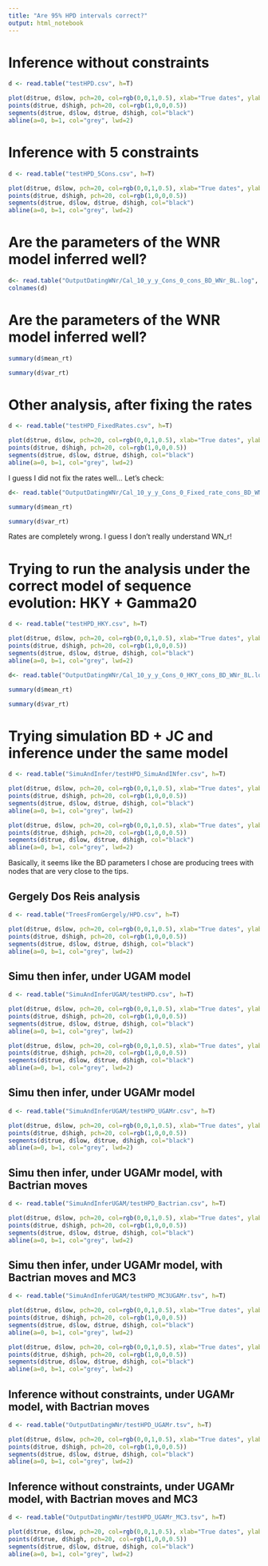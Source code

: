 ```yaml
---
title: "Are 95% HPD intervals correct?"
output: html_notebook
---
```



# Inference without constraints
```r
d <- read.table("testHPD.csv", h=T)


```


```r
plot(d$true, d$low, pch=20, col=rgb(0,0,1,0.5), xlab="True dates", ylab="95HPD", ylim=c(0,60), xlim=c(0,60))
points(d$true, d$high, pch=20, col=rgb(1,0,0,0.5))
segments(d$true, d$low, d$true, d$high, col="black")
abline(a=0, b=1, col="grey", lwd=2)
```


# Inference with 5 constraints

```r
d <- read.table("testHPD_5Cons.csv", h=T)

```


```r
plot(d$true, d$low, pch=20, col=rgb(0,0,1,0.5), xlab="True dates", ylab="95HPD", ylim=c(0,60), xlim=c(0,60))
points(d$true, d$high, pch=20, col=rgb(1,0,0,0.5))
segments(d$true, d$low, d$true, d$high, col="black")
abline(a=0, b=1, col="grey", lwd=2)
```


# Are the parameters of the WNR model inferred well?
```r
d<- read.table("OutputDatingWNr/Cal_10_y_y_Cons_0_cons_BD_WNr_BL.log", h=T)
colnames(d)
```



# Are the parameters of the WNR model inferred well?

```r
summary(d$mean_rt)
```

```r
summary(d$var_rt)

```


# Other analysis, after fixing the rates


```r
d <- read.table("testHPD_FixedRates.csv", h=T)

```


```r
plot(d$true, d$low, pch=20, col=rgb(0,0,1,0.5), xlab="True dates", ylab="95HPD", ylim=c(0,60), xlim=c(0,60))
points(d$true, d$high, pch=20, col=rgb(1,0,0,0.5))
segments(d$true, d$low, d$true, d$high, col="black")
abline(a=0, b=1, col="grey", lwd=2)
```

I guess I did not fix the rates well... Let's check:


```r
d<- read.table("OutputDatingWNr/Cal_10_y_y_Cons_0_Fixed_rate_cons_BD_WNr_BL.log", h=T)
```


```r
summary(d$mean_rt)
```

```r
summary(d$var_rt)

```
Rates are completely wrong. I guess I don't really understand WN_r!

# Trying to run the analysis under the correct model of sequence evolution: HKY + Gamma20

```r
d <- read.table("testHPD_HKY.csv", h=T)

```


```r
plot(d$true, d$low, pch=20, col=rgb(0,0,1,0.5), xlab="True dates", ylab="95HPD", ylim=c(0,60), xlim=c(0,60))
points(d$true, d$high, pch=20, col=rgb(1,0,0,0.5))
segments(d$true, d$low, d$true, d$high, col="black")
abline(a=0, b=1, col="grey", lwd=2)
```


```r
d<- read.table("OutputDatingWNr/Cal_10_y_y_Cons_0_HKY_cons_BD_WNr_BL.log", h=T)
```

```r
summary(d$mean_rt)
```

```r
summary(d$var_rt)

```


# Trying simulation BD + JC and inference under the same model
```r
d <- read.table("SimuAndInfer/testHPD_SimuAndINfer.csv", h=T)

```



```r
plot(d$true, d$low, pch=20, col=rgb(0,0,1,0.5), xlab="True dates", ylab="95HPD", ylim=c(0,60), xlim=c(0,60))
points(d$true, d$high, pch=20, col=rgb(1,0,0,0.5))
segments(d$true, d$low, d$true, d$high, col="black")
abline(a=0, b=1, col="grey", lwd=2)
```


```r
plot(d$true, d$low, pch=20, col=rgb(0,0,1,0.5), xlab="True dates", ylab="95HPD", ylim=c(0,10), xlim=c(0,10))
points(d$true, d$high, pch=20, col=rgb(1,0,0,0.5))
segments(d$true, d$low, d$true, d$high, col="black")
abline(a=0, b=1, col="grey", lwd=2)
```



Basically, it seems like the BD parameters I chose are producing trees with nodes that are very close to the tips.


## Gergely Dos Reis analysis
```r
d <- read.table("TreesFromGergely/HPD.csv", h=T)

```



```r
plot(d$true, d$low, pch=20, col=rgb(0,0,1,0.5), xlab="True dates", ylab="95HPD", ylim=c(0,2), xlim=c(0,2))
points(d$true, d$high, pch=20, col=rgb(1,0,0,0.5))
segments(d$true, d$low, d$true, d$high, col="black")
abline(a=0, b=1, col="grey", lwd=2)
```



## Simu then infer, under UGAM model
```r
d <- read.table("SimuAndInferUGAM/testHPD.csv", h=T)

```



```r
plot(d$true, d$low, pch=20, col=rgb(0,0,1,0.5), xlab="True dates", ylab="95HPD", ylim=c(0,60), xlim=c(0,60))
points(d$true, d$high, pch=20, col=rgb(1,0,0,0.5))
segments(d$true, d$low, d$true, d$high, col="black")
abline(a=0, b=1, col="grey", lwd=2)
```


```r
plot(d$true, d$low, pch=20, col=rgb(0,0,1,0.5), xlab="True dates", ylab="95HPD", ylim=c(0,10), xlim=c(0,10))
points(d$true, d$high, pch=20, col=rgb(1,0,0,0.5))
segments(d$true, d$low, d$true, d$high, col="black")
abline(a=0, b=1, col="grey", lwd=2)
```




## Simu then infer, under UGAMr model
```r
d <- read.table("SimuAndInferUGAM/testHPD_UGAMr.csv", h=T)

```



```r
plot(d$true, d$low, pch=20, col=rgb(0,0,1,0.5), xlab="True dates", ylab="95HPD", ylim=c(0,60), xlim=c(0,60))
points(d$true, d$high, pch=20, col=rgb(1,0,0,0.5))
segments(d$true, d$low, d$true, d$high, col="black")
abline(a=0, b=1, col="grey", lwd=2)
```



## Simu then infer, under UGAMr model, with Bactrian moves
```r
d <- read.table("SimuAndInferUGAM/testHPD_Bactrian.csv", h=T)

```



```r
plot(d$true, d$low, pch=20, col=rgb(0,0,1,0.5), xlab="True dates", ylab="95HPD", ylim=c(0,60), xlim=c(0,60))
points(d$true, d$high, pch=20, col=rgb(1,0,0,0.5))
segments(d$true, d$low, d$true, d$high, col="black")
abline(a=0, b=1, col="grey", lwd=2)
```


## Simu then infer, under UGAMr model, with Bactrian moves and MC3

```r
d <- read.table("SimuAndInferUGAM/testHPD_MC3UGAMr.tsv", h=T)

```



```r
plot(d$true, d$low, pch=20, col=rgb(0,0,1,0.5), xlab="True dates", ylab="95HPD", ylim=c(0,60), xlim=c(0,60))
points(d$true, d$high, pch=20, col=rgb(1,0,0,0.5))
segments(d$true, d$low, d$true, d$high, col="black")
abline(a=0, b=1, col="grey", lwd=2)
```


```r
plot(d$true, d$low, pch=20, col=rgb(0,0,1,0.5), xlab="True dates", ylab="95HPD", ylim=c(0,10), xlim=c(0,10))
points(d$true, d$high, pch=20, col=rgb(1,0,0,0.5))
segments(d$true, d$low, d$true, d$high, col="black")
abline(a=0, b=1, col="grey", lwd=2)
```


##  Inference without constraints, under UGAMr model, with Bactrian moves

```r
d <- read.table("OutputDatingWNr/testHPD_UGAMr.tsv", h=T)

```



```r
plot(d$true, d$low, pch=20, col=rgb(0,0,1,0.5), xlab="True dates", ylab="95HPD", ylim=c(0,60), xlim=c(0,60))
points(d$true, d$high, pch=20, col=rgb(1,0,0,0.5))
segments(d$true, d$low, d$true, d$high, col="black")
abline(a=0, b=1, col="grey", lwd=2)
```


##  Inference without constraints, under UGAMr model, with Bactrian moves and MC3

```r
d <- read.table("OutputDatingWNr/testHPD_UGAMr_MC3.tsv", h=T)

```



```r
plot(d$true, d$low, pch=20, col=rgb(0,0,1,0.5), xlab="True dates", ylab="95HPD", ylim=c(0,60), xlim=c(0,60))
points(d$true, d$high, pch=20, col=rgb(1,0,0,0.5))
segments(d$true, d$low, d$true, d$high, col="black")
abline(a=0, b=1, col="grey", lwd=2)
```